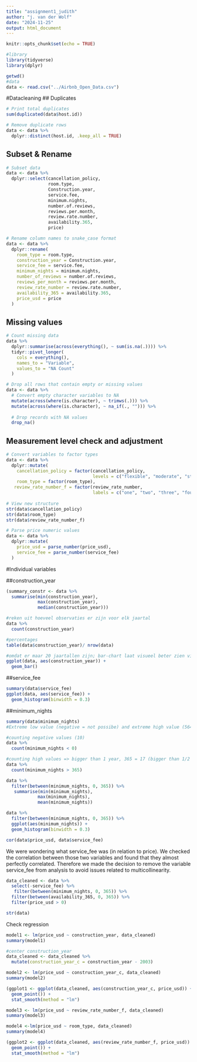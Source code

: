 ```yaml
---
title: "assignment1_judith"
author: "j. van der Wolf"
date: "2024-11-25"
output: html_document
---
```


```r
knitr::opts_chunk$set(echo = TRUE)

#library
library(tidyverse)
library(dplyr)

getwd()
#data
data <- read.csv("../Airbnb_Open_Data.csv")
```

#Datacleaning 
## Duplicates
```r
# Print total duplicates
sum(duplicated(data$host.id))

# Remove duplicate rows 
data <- data %>% 
  dplyr::distinct(host.id, .keep_all = TRUE)
```

## Subset & Rename
```r
# Subset data
data <- data %>%
  dplyr::select(cancellation_policy,
                room.type,
                Construction.year,
                service.fee,
                minimum.nights,
                number.of.reviews,
                reviews.per.month,
                review.rate.number,
                availability.365,
                price)

# Rename column names to snake_case format
data <- data %>%
  dplyr::rename(
    room_type = room.type,
    construction_year = Construction.year,
    service_fee = service.fee,
    minimum_nights = minimum.nights,
    number_of_reviews = number.of.reviews,
    reviews_per_month = reviews.per.month,
    review_rate_number = review.rate.number,
    availability_365 = availability.365,
    price_usd = price
  )
```

## Missing values
```r
# Count missing data
data %>%
  dplyr::summarise(across(everything(), ~ sum(is.na(.)))) %>%
  tidyr::pivot_longer(
    cols = everything(),
    names_to = "Variable",
    values_to = "NA Count"
  )
```

```r
# Drop all rows that contain empty or missing values
data <- data %>%
  # Convert empty character variables to NA
  mutate(across(where(is.character), ~ trimws(.))) %>%
  mutate(across(where(is.character), ~ na_if(., ""))) %>%
  
  # Drop records with NA values
  drop_na()
```

## Measurement level check and adjustment
```r
# Convert variables to factor types
data <- data %>%
  dplyr::mutate(
    cancellation_policy = factor(cancellation_policy, 
                                 levels = c("flexible", "moderate", "strict")),
    room_type = factor(room_type),
   review_rate_number_f = factor(review_rate_number,
                                 labels = c("one", "two", "three", "four", "five")))
   
# View new structure
str(data$cancellation_policy)
str(data$room_type)
str(data$review_rate_number_f)
```

```r
# Parse price numeric values
data <- data %>%
  dplyr::mutate(
    price_usd = parse_number(price_usd),
    service_fee = parse_number(service_fee)
  )
```

#Individual variables 

##construction_year
```r
(summary_constr <- data %>%
  summarise(min(construction_year),
            max(construction_year),
            median(construction_year)))

#reken uit hoeveel observaties er zijn voor elk jaartal
data %>% 
  count(construction_year)

#percentages
table(data$construction_year)/ nrow(data)

#omdat er maar 20 jaartallen zijn; bar-chart laat visueel beter zien vind ik. 
ggplot(data, aes(construction_year)) +
  geom_bar()

```

##service_fee
```r
summary(data$service_fee)
ggplot(data, aes(service_fee)) +
  geom_histogram(binwidth = 0.3)
```

##minimum_nights
```r
summary(data$minimum_nights)
#Extreme low value (negative = not possibe) and extreme high value (5645 = ingevuld om andere reden dan om aan te geven wat minimale nachten zijn - bijv. voor een periode niet verhuren, maar wel omhoog blijven komen in zoeksuggesties e.d.)

#counting negative values (10)
data %>% 
  count(minimum_nights < 0)

#counting high values => bigger than 1 year, 365 = 17 (bigger than 1/2 year = 93)
data %>% 
  count(minimum_nights > 365)

data %>%
  filter(between(minimum_nights, 0, 365)) %>%
   summarise(min(minimum_nights),
            max(minimum_nights),
            mean(minimum_nights))

data %>%
  filter(between(minimum_nights, 0, 365)) %>%
  ggplot(aes(minimum_nights)) +
  geom_histogram(binwidth = 0.3)

```

```r
cor(data$price_usd, data$service_fee)
```

We were wondering what service_fee was (in relation to price). We checked the correlation between those two variables and found that they almost perfectly correlated. Therefore we made the decision to remove the variable service_fee from analysis to avoid issues related to multicollinearity. 


```r
data_cleaned <- data %>%
  select(-service_fee) %>%
   filter(between(minimum_nights, 0, 365)) %>%
  filter(between(availability_365, 0, 365)) %>%
  filter(price_usd > 0) 

str(data)

```

Check regression 
```r
model1 <- lm(price_usd ~ construction_year, data_cleaned)
summary(model1)

#center construction_year 
data_cleaned <- data_cleaned %>%
  mutate(construction_year_c = construction_year - 2003)

model2 <- lm(price_usd ~ construction_year_c, data_cleaned)
summary(model2)

(ggplot1 <- ggplot(data_cleaned, aes(construction_year_c, price_usd)) +
  geom_point()) +
  stat_smooth(method = "lm")
```

```r
model3 <- lm(price_usd ~ review_rate_number_f, data_cleaned)
summary(model3)

model4 <-lm(price_usd ~ room_type, data_cleaned)
summary(model4)

(ggplot2 <- ggplot(data_cleaned, aes(review_rate_number_f, price_usd)) +
  geom_point()) +
  stat_smooth(method = "lm")
```


